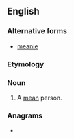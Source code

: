 {{also|Meany}}
==English==

===Alternative forms===
* [[meanie]]

===Etymology===
{{suffix|en|mean|y}}

===Noun===
{{en-noun|meanies}}

# {{lb|en|informal}} A [[mean]] person.

===Anagrams===
* {{anagrams|en|Maney|Mayen|Mayne|manye|yamen|yeman}}